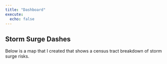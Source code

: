 ```yaml
---
title: "Dashboard"
execute:
  echo: false
---
```


## Storm Surge Dashes

Below is a map that I created that shows a census tract breakdown of storm surge risks.

::: {.column-screen}


<!-- Add script to the <head> of your page to load the embeddable map component -->

```{=html}
<script type="module" src="https://js.arcgis.com/embeddable-components/4.31/arcgis-embeddable-components.esm.js"></script>
```

<!-- Add custom element to <body> of your page -->

<arcgis-embedded-map style="height:600px;width:100%;" item-id="b2073fae2d7e4b03af8a5900345a94f0" theme="light" portal-url="https://hunter.maps.arcgis.com" heading-enabled legend-enabled ></arcgis-embedded-map>

:::
